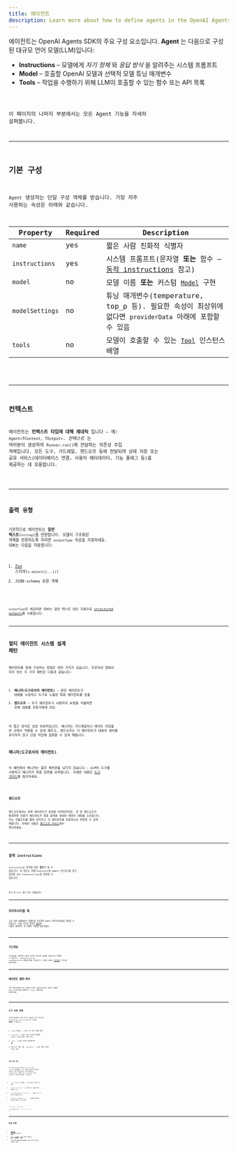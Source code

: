 ```yaml
---
title: 에이전트
description: Learn more about how to define agents in the OpenAI Agents SDK for JavaScript / TypeScript
---
```



에이전트는 OpenAI Agents SDK의 주요 구성 요소입니다. **Agent** 는 다음으로 구성된 대규모 언어 모델(LLM)입니다:

- **Instructions** – 모델에게 _자기 정체_ 와 _응답 방식_ 을 알려주는 시스템 프롬프트
- **Model** – 호출할 OpenAI 모델과 선택적 모델 튜닝 매개변수
- **Tools** – 작업을 수행하기 위해 LLM이 호출할 수 있는 함수 또는 API 목록

<Code lang="typescript" code={simpleAgent} title="기본 Agent 정의" />

이 페이지의 나머지 부분에서는 모든 Agent 기능을 자세히 살펴봅니다.

---

## 기본 구성

`Agent` 생성자는 단일 구성 객체를 받습니다. 가장 자주 사용하는 속성은 아래와 같습니다.

| Property        | Required | Description                                                                                              |
| --------------- | -------- | -------------------------------------------------------------------------------------------------------- |
| `name`          | yes      | 짧은 사람 친화적 식별자                                                                                  |
| `instructions`  | yes      | 시스템 프롬프트(문자열 **또는** 함수 – [동적 instructions](#dynamic-instructions) 참고)                  |
| `model`         | no       | 모델 이름 **또는** 커스텀 [`Model`](/openai-agents-js/openai/agents/interfaces/model/) 구현              |
| `modelSettings` | no       | 튜닝 매개변수(temperature, top_p 등). 필요한 속성이 최상위에 없다면 `providerData` 아래에 포함할 수 있음 |
| `tools`         | no       | 모델이 호출할 수 있는 [`Tool`](/openai-agents-js/openai/agents/type-aliases/tool/) 인스턴스 배열         |

<Code lang="typescript" code={agentWithTools} title="도구를 사용하는 Agent" />

---

## 컨텍스트

에이전트는 **컨텍스트 타입에 대해 제네릭** 입니다 – 예: `Agent<TContext, TOutput>`. _컨텍스트_ 는 여러분이 생성하여 `Runner.run()`에 전달하는 의존성 주입 객체입니다. 모든 도구, 가드레일, 핸드오프 등에 전달되며 상태 저장 또는 공유 서비스(데이터베이스 연결, 사용자 메타데이터, 기능 플래그 등)를 제공하는 데 유용합니다.

<Code lang="typescript" code={agentWithContext} title="컨텍스트가 있는 Agent" />

---

## 출력 유형

기본적으로 에이전트는 **일반 텍스트**(`string`)를 반환합니다. 모델이 구조화된 객체를 반환하도록 하려면 `outputType` 속성을 지정하세요. SDK는 다음을 허용합니다:

1. [Zod](https://github.com/colinhacks/zod) 스키마(`z.object({...})`)
2. JSON‑schema 호환 객체

<Code
  lang="typescript"
  code={agentWithAodOutputType}
  title="Zod로 구조화된 출력"
/>

`outputType`이 제공되면 SDK는 일반 텍스트 대신 자동으로
[structured outputs](https://platform.openai.com/docs/guides/structured-outputs)를 사용합니다.

---

## 멀티 에이전트 시스템 설계 패턴

에이전트를 함께 구성하는 방법은 여러 가지가 있습니다. 프로덕션 앱에서 자주 보는 두 가지 패턴은 다음과 같습니다:

1. **매니저(도구로서의 에이전트)** – 중앙 에이전트가 대화를 소유하고 도구로 노출된 특화 에이전트를 호출
2. **핸드오프** – 초기 에이전트가 사용자의 요청을 식별하면 전체 대화를 전문가에게 위임

이 접근 방식은 상호 보완적입니다. 매니저는 가드레일이나 레이트 리밋을 한 곳에서 적용할 수 있게 해주고, 핸드오프는 각 에이전트가 대화의 제어를 유지하지 않고 단일 작업에 집중할 수 있게 해줍니다.

### 매니저(도구로서의 에이전트)

이 패턴에서 매니저는 결코 제어권을 넘기지 않습니다 — LLM이 도구를 사용하고 매니저가 최종 답변을 요약합니다. 자세한 내용은 [도구 가이드](/openai-agents-js/ko/guides/tools#agents-as-tools)를 참조하세요.

<Code lang="typescript" code={agentsAsTools} title="도구로서의 에이전트" />

### 핸드오프

핸드오프에서는 분류 에이전트가 요청을 라우팅하지만, 한 번 핸드오프가 발생하면 전문가 에이전트가 최종 출력을 생성할 때까지 대화를 소유합니다. 이는 프롬프트를 짧게 유지하고 각 에이전트를 독립적으로 추론할 수 있게 해줍니다. 자세한 내용은 [핸드오프 가이드](/openai-agents-js/ko/guides/handoffs)에서 확인하세요.

<Code
  lang="typescript"
  code={agentWithHandoffs}
  title="핸드오프가 있는 Agent"
/>

---

## 동적 instructions

`instructions`는 문자열 대신 **함수**가 될 수 있습니다. 이 함수는 현재 `RunContext`와 Agent 인스턴스를 받고 문자열 _또는_ `Promise<string>`을 반환할 수 있습니다.

<Code
  lang="typescript"
  code={agentWithDynamicInstructions}
  title="동적 instructions를 사용하는 Agent"
/>

동기 및 `async` 함수 모두 지원됩니다.

---

## 라이프사이클 훅

고급 사용 사례에서는 이벤트를 수신하여 Agent 라이프사이클을 관찰할 수 있습니다. 사용 가능한 항목은 [여기](https://github.com/openai/openai-agents-js/blob/main/packages/agents-core/src/lifecycle.ts)에 나열된 에이전트 훅 이벤트 이름을 참조하세요.

<Code
  lang="typescript"
  code={agentWithLifecycleHooks}
  title="라이프사이클 훅이 있는 Agent"
/>

---

## 가드레일

가드레일을 사용하면 사용자 입력과 에이전트 출력을 검증하거나 변환할 수 있습니다. `inputGuardrails` 및 `outputGuardrails` 배열을 통해 구성합니다. 자세한 내용은 [가드레일](/openai-agents-js/ko/guides/guardrails) 가이드를 참조하세요.

---

## 에이전트 클론/복사

기존 에이전트를 약간 수정한 버전이 필요하신가요? 완전히 새로운 `Agent` 인스턴스를 반환하는 `clone()` 메서드를 사용하세요.

<Code lang="typescript" code={agentCloning} title="에이전트 클론" />

---

## 도구 사용 강제

도구를 제공해도 LLM이 반드시 호출하는 것은 아닙니다. `modelSettings.tool_choice`로 도구 사용을 **강제**할 수 있습니다:

1. `'auto'`(기본값) – LLM이 도구 사용 여부를 결정
2. `'required'` – LLM은 _반드시_ 도구를 호출해야 함(어느 도구를 쓸지는 선택 가능)
3. `'none'` – LLM은 도구를 호출하면 **안 됨**
4. 특정 도구 이름, 예: `'calculator'` – LLM은 해당 도구를 반드시 호출

<Code lang="typescript" code={agentForcingToolUse} title="도구 사용 강제" />

### 무한 루프 방지

도구 호출 후 SDK는 자동으로 `tool_choice`를 `'auto'`로 재설정합니다. 이는 모델이 도구를 반복적으로 호출하는 무한 루프에 빠지는 것을 방지합니다. `resetToolChoice` 플래그 또는 `toolUseBehavior`를 구성하여 이 동작을 재정의할 수 있습니다:

- `'run_llm_again'`(기본값) – 도구 결과로 LLM을 다시 실행
- `'stop_on_first_tool'` – 첫 번째 도구 결과를 최종 답변으로 간주
- `{ stopAtToolNames: ['my_tool'] }` – 나열된 도구 중 하나가 호출되면 중지
- `(context, toolResults) => ...` – 실행을 종료할지 여부를 반환하는 커스텀 함수

```typescript
const agent = new Agent({
  ...,
  toolUseBehavior: 'stop_on_first_tool',
});
```

---

## 다음 단계

- [에이전트 실행](/openai-agents-js/ko/guides/running-agents) 방법 알아보기
- [도구](/openai-agents-js/ko/guides/tools), [가드레일](/openai-agents-js/ko/guides/guardrails), [모델](/openai-agents-js/ko/guides/models) 자세히 살펴보기
- 사이드바의 **@openai/agents** 아래 전체 TypeDoc 레퍼런스 탐색
